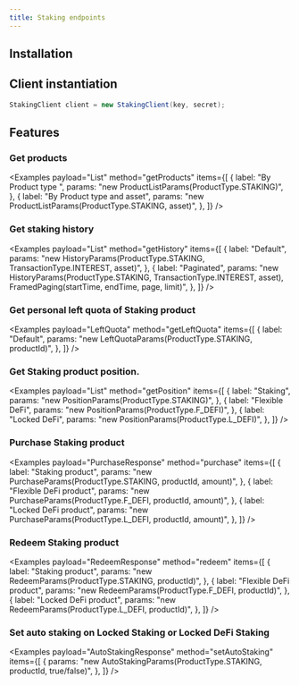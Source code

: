 ```yaml
---
title: Staking endpoints
---
```



<RepoBadges artifact="staking" />

## Installation

<ArtifactInstall repo="staking" />

## Client instantiation

```java
StakingClient client = new StakingClient(key, secret);
```

## Features

### Get products

<Examples
    payload="List<Product>"
    method="getProducts"
    items={[
        {
            label: "By Product type ",
            params: "new ProductListParams(ProductType.STAKING)",
        },
        {
            label: "By Product type and asset",
            params: "new ProductListParams(ProductType.STAKING, asset)",
        },
    ]}
/>

### Get staking history

<Examples
    payload="List<StakingRecord>"
    method="getHistory"
    items={[
        {
            label: "Default",
            params: "new HistoryParams(ProductType.STAKING, TransactionType.INTEREST, asset)",
        },
        {
            label: "Paginated",
            params: "new HistoryParams(ProductType.STAKING, TransactionType.INTEREST, asset), FramedPaging(startTime, endTime, page, limit)",
        },
    ]}
/>

### Get personal left quota of Staking product

<Examples
    payload="LeftQuota"
    method="getLeftQuota"
    items={[
        {
            label: "Default",
            params: "new LeftQuotaParams(ProductType.STAKING, productId)",
        },
    ]}
/>

### Get Staking product position.

<Examples
    payload="List<ProductPosition>"
    method="getPosition"
    items={[
        {
            label: "Staking",
            params: "new PositionParams(ProductType.STAKING)",
        },
        {
            label: "Flexible DeFi",
            params: "new PositionParams(ProductType.F_DEFI)",
        },
        {
            label: "Locked DeFi",
            params: "new PositionParams(ProductType.L_DEFI)",
        },
    ]}
/>

### Purchase Staking product

<Examples
    payload="PurchaseResponse"
    method="purchase"
    items={[
        {
            label: "Staking product",
            params: "new PurchaseParams(ProductType.STAKING, productId, amount)",
        },
        {
            label: "Flexible DeFi product",
            params: "new PurchaseParams(ProductType.F_DEFI, productId, amount)",
        },
        {
            label: "Locked DeFi product",
            params: "new PurchaseParams(ProductType.L_DEFI, productId, amount)",
        },
    ]}
/>

### Redeem Staking product

<Examples
    payload="RedeemResponse"
    method="redeem"
    items={[
        {
            label: "Staking product",
            params: "new RedeemParams(ProductType.STAKING, productId)",
        },
        {
            label: "Flexible DeFi product",
            params: "new RedeemParams(ProductType.F_DEFI, productId)",
        },
        {
            label: "Locked DeFi product",
            params: "new RedeemParams(ProductType.L_DEFI, productId)",
        },
    ]}
/>

### Set auto staking on Locked Staking or Locked DeFi Staking

<Examples
    payload="AutoStakingResponse"
    method="setAutoStaking"
    items={[
        {
            params: "new AutoStakingParams(ProductType.STAKING, productId, true/false)",
        },
    ]}
/>
